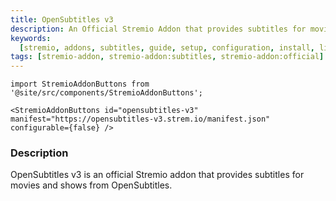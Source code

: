 ```yaml
---
title: OpenSubtitles v3
description: An Official Stremio Addon that provides subtitles for movies and shows from OpenSubtitles.
keywords:
  [stremio, addons, subtitles, guide, setup, configuration, install, link]
tags: [stremio-addon, stremio-addon:subtitles, stremio-addon:official]
---
```


```mdx-code-block
import StremioAddonButtons from '@site/src/components/StremioAddonButtons';

<StremioAddonButtons id="opensubtitles-v3" manifest="https://opensubtitles-v3.strem.io/manifest.json" configurable={false} />
```

<h3>Description</h3>

OpenSubtitles v3 is an official Stremio addon that provides subtitles for movies and shows from OpenSubtitles.
